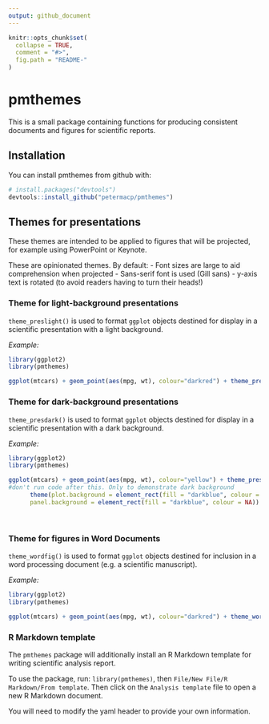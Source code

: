 ```yaml
---
output: github_document
---
```


<!-- README.md is generated from README.Rmd. Please edit that file -->

```r
knitr::opts_chunk$set(
  collapse = TRUE,
  comment = "#>",
  fig.path = "README-"
)
```

# pmthemes

This is a small package containing functions for producing consistent documents and figures for scientific reports.

## Installation

You can install pmthemes from github with:

```r
# install.packages("devtools")
devtools::install_github("petermacp/pmthemes")
```


## Themes for presentations

These themes are intended to be applied to figures that will be projected, for example using PowerPoint or Keynote.

These are opinionated themes. By default:
 - Font sizes are large to aid comprehension when projected
 - Sans-serif font is used (Gill sans)
 - y-axis text is rotated (to avoid readers having to turn their heads!)

### Theme for light-background presentations

`theme_preslight()` is used to format `ggplot` objects destined for display in a scientific presentation with a light background. 

*Example:*

```r
library(ggplot2)
library(pmthemes)

ggplot(mtcars) + geom_point(aes(mpg, wt), colour="darkred") + theme_preslight()
```


### Theme for dark-background presentations

`theme_presdark()` is used to format `ggplot` objects destined for display in a scientific presentation with a dark background. 

*Example:*


```r
library(ggplot2)
library(pmthemes)

ggplot(mtcars) + geom_point(aes(mpg, wt), colour="yellow") + theme_presdark() +
#don't run code after this. Only to demonstrate dark background
      theme(plot.background = element_rect(fill = "darkblue", colour = NA), 
      panel.background = element_rect(fill = "darkblue", colour = NA))

```
<br>

### Theme for figures in Word Documents

`theme_wordfig()` is used to format `ggplot` objects destined for inclusion in a word processing document (e.g. a scientific manuscript). 

*Example:*

```r
library(ggplot2)
library(pmthemes)

ggplot(mtcars) + geom_point(aes(mpg, wt), colour="darkred") + theme_wordfig()
```

### R Markdown template

The `pmthemes` package will additionally install an R Markdown template for writing scientific analysis report. 

To use the package, run: `library(pmthemes)`, then `File/New File/R Markdown/From template`. Then click on the `Analysis template` file to open a new R Markdown document.

You will need to modify the yaml header to provide your own information.